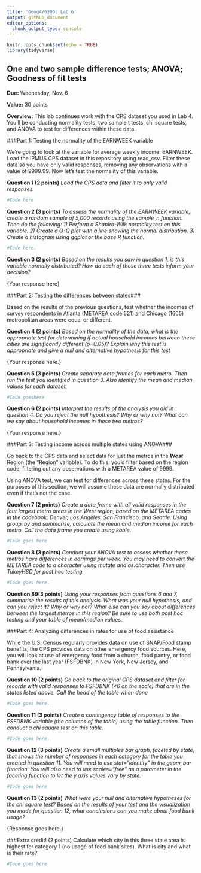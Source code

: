```yaml
---
title: 'Geog4/6300: Lab 6'
output: github_document
editor_options: 
  chunk_output_type: console
---
```


```r
knitr::opts_chunk$set(echo = TRUE)
library(tidyverse)
```

## One and two sample difference tests; ANOVA; Goodness of fit tests

**Due:** Wednesday, Nov. 6

**Value:** 30 points

**Overview:**
This lab continues work with the CPS dataset you used in Lab 4. You'll be conducting normality tests, two sample t tests, chi square tests, and ANOVA to test for differences within these data.

###Part 1: Testing the normality of the EARNWEEK variable

We're going to look at the variable for average weekly income: EARNWEEK. Load the IPMUS CPS dataset in this repository using read_csv. Filter these data so you have only valid responses, removing any observations with a value of 9999.99. Now let's test the normality of this variable.

**Question 1 (2 points)** _Load the CPS data and filter it to only valid responses._

```r
#Code here

```


**Question 2 (3 points)** _To assess the normality of the EARNWEEK variable, create a random sample of 5,000 records using the sample_n function. Then do the following: 1) Perform a Shapiro-Wilk normality test on this variable. 2) Create a Q-Q plot with a line showing the normal distribution. 3) Create a histogram using ggplot or the base R function._

```r
#Code here.

```


**Question 3 (2 points)** _Based on the results you saw in question 1, is this variable normally distributed? How do each of those three tests inform your decision?_

{Your response here}

###Part 2: Testing the differences between states###

Based on the results of the previous questions, test whether the incomes of survey respondents in Atlanta (METAREA code 521) and Chicago (1605) metropolitan areas were equal or different.

**Question 4 (2 points)** _Based on the normality of the data, what is the appropriate test for determining if actual household incomes between these cities are significantly different (p=0.05)? Explain why this test is appropriate and give a null and alternative hypothesis for this test_

{Your response here.}

**Question 5 (3 points)** _Create separate data frames for each metro. Then run the test you identified in question 3. Also identify the mean and median values for each dataset._

```r
#Code goeshere
```


**Question 6 (2 points)** _Interpret the results of the analysis you did in question 4. Do you reject the null hypothesis? Why or why not? What can we say about household incomes in these two metros?_

{Your response here.}

###Part 3: Testing income across multiple states using ANOVA###

Go back to the CPS data and select data for just the metros in the _**West**_ Region (the "Region" variable). To do this, you'd filter based on the region code, filtering out any observations with a METAREA value of 9999.

Using ANOVA test, we can test for differences across these states. For the purposes of this section, we will assume these data are normally distributed even if that's not the case.

**Question 7 (2 points)** _Create a data frame with all valid responses in the four largest metro areas in the West region, based on the METAREA codes in the codebook: Denver, Los Angeles, San Francisco, and Seattle. Using group_by and summarise, calculate the mean and median income for each metro. Call the data frame you create using kable._

```r
#Code goes here
```

**Question 8 (3 points)** _Conduct your ANOVA test to assess whether these metros have differences in earnings per week. You may need to convert the METAREA code to a character using mutate and as.character. Then use TukeyHSD for post hoc testing._

```r
#Code goes here.
```


**Question 89(3 points)** _Using your responses from questions 6 and 7, summarise the results of this analysis. What was your null hypothesis, and can you reject it? Why or why not? What else can you say about differences between the largest metros in this region? Be sure to use both post hoc testing and your table of mean/median values._

###Part 4: Analyzing differences in rates for use of food assistance

While the U.S. Census regularly provides data on use of SNAP/Food stamp benefits, the CPS provides data on other emergency food sources. Here, you will look at use of emergency food from a church, food pantry, or food bank over the last year (FSFDBNK) in New York, New Jersey, and Pennsylvania.

**Question 10 (2 points)** _Go back to the original CPS dataset and filter for records with valid responses to FSFDBNK (<6 on the scale) that are in the states listed above. Call the head of the table when done_

```r
#Code goes here.
```


**Question 11 (3 points)** _Create a contingency table of responses to the FSFDBNK variable (the columns of the table) using the table function. Then conduct a chi square test on this table._

```r
#Code goes here.
```

**Question 12 (3 points)** _Create a small multiples bar graph, faceted by state, that shows the number of responses in each category for the table you created in question 11. You will need to use stat="identity" in the geom_bar function. You will also need to use scales="free" as a parameter in the faceting function to let the y axis values vary by state._

```r
#Code goes here
```

**Question 13 (2 points)** _What were your null and alternative hypotheses for the chi square test? Based on the results of your test and the visualization you made for question 12, what conclusions can you make about food bank usage? _

{Response goes here.}

###Extra credit! (2 points)
Calculate which city in this three state area is highest for category 1 (no usage of food bank sites). What is city and what is their rate?

```r
#Code goes here
```

